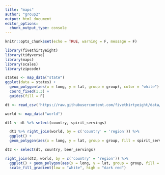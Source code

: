 ```yaml
---
title: "maps"
author: "group2"
output: html_document
editor_options: 
  chunk_output_type: console
---
```


```r
knitr::opts_chunk$set(echo = TRUE, warning = F, message = F)
```

```r
library(fivethirtyeight)
library(tidyverse)
library(maps)
library(scales)
library(zipcode)
```

```r
states <- map_data("state")
ggplot(data = states) +
  geom_polygon(aes(x = long, y = lat, group = group), color = "white") +
  coord_fixed(1.3) +
  guides(fill = F)
```

```r
dt <- read_csv('https://raw.githubusercontent.com/fivethirtyeight/data/master/alcohol-consumption/drinks.csv')

world <- map_data("world")

dt1 <- dt %>% select(country, spirit_servings)

  dt1 %>% right_join(world, by = c('country' = 'region')) %>% 
  ggplot() +
  geom_polygon(aes(x = long, y = lat, group = group, fill = spirit_servings), color = "white")
```

```r
dt2 <- select(dt, country, beer_servings)

right_join(dt2, world, by = c('country' = 'region')) %>%
  ggplot() + geom_polygon(aes(x = long, y = lat, group = group, fill = beer_servings), color = "black") +
  scale_fill_gradient(low = "white", high = "dark red")
```

